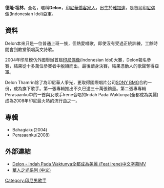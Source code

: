 '''德隆·坦林'''{{BD|1978年|5月20日|||catidx=D德隆,坦林}}，全名{{lang|id|Stanislaus Alexander Liauw Delon Thamrin}}，暱稱'''Delon'''，[[印尼華僑|印尼華僑]][[客家人|客家人]]，出生於[[雅加達|雅加達]]，是首屆[[印尼偶像|印尼偶像]](Indonesian Idol)亞軍。

== 資料 ==
Delon本來只是一位普通上班一族，但熱愛唱歌，即使沒有受過正統訓練，工餘時間會到教堂領唱英文詩歌。

2004年印尼模仿外國舉辦首屆[[印尼偶像|印尼偶像]](Indonesian Idol)大賽，Delon報名參賽，結果從十多萬位參賽者中脫穎而出，最後躋身決賽，結果憑動人的歌聲奪得亞軍。

Delon Thamrin除了為印尼華人爭光，更取得國際唱片公司[[SONY_BMG|SONY BMG]]合約一份，成為旗下歌手。第一張專輯<Bahagiaku>推出不久巳達三十萬張銷量。第二張專專輯Perasaanku中的一首與女歌手Irene合唱的Indah Pada Waktunya(全都成為美麗)成為2008年印尼最火熱的流行曲之一。

== 專輯 ==
*Bahagiaku(2004)
*Perasaanku(2008)

== 外部連結 ==
*[http://www.youtube.com/watch?v=OtCfmDNEUJQ Delon - Indah Pada Waktunya全都成為美麗 (Feat Irene)中文字幕MV]
*[http://hk.myblog.yahoo.com/MUSICOF-WORLD/article?mid=17 華人之光系列 (中文)] {{Webarchive|url=https://archive.is/20130105100822/http://hk.myblog.yahoo.com/MUSICOF-WORLD/article?mid=17 |date=2013-01-05 }}

[[Category:印尼男歌手|Category:印尼男歌手]]